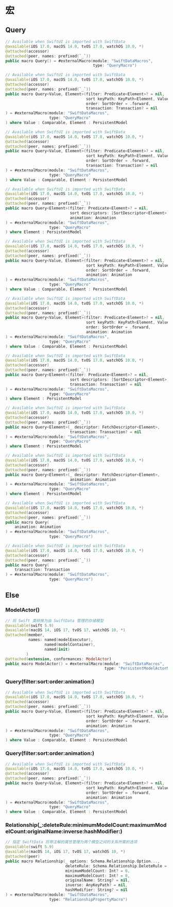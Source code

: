 # 宏

## Query

```swift
// Available when SwiftUI is imported with SwiftData
@available(iOS 17.0, macOS 14.0, tvOS 17.0, watchOS 10.0, *)
@attached(accessor)
@attached(peer, names: prefixed(`_`))
public macro Query() = #externalMacro(module: "SwiftDataMacros",
                                      type: "QueryMacro")
```

```swift
// Available when SwiftUI is imported with SwiftData
@available(iOS 17.0, macOS 14.0, tvOS 17.0, watchOS 10.0, *)
@attached(accessor)
@attached(peer, names: prefixed(`_`))
public macro Query<Value, Element>(filter: Predicate<Element>? = nil,
                                   sort keyPath: KeyPath<Element, Value>,
                                   order: SortOrder = .forward,
                                   transaction: Transaction? = nil
) = #externalMacro(module: "SwiftDataMacros",
                   type: "QueryMacro"
) where Value : Comparable, Element : PersistentModel
```

```swift
// Available when SwiftUI is imported with SwiftData
@available(iOS 17.0, macOS 14.0, tvOS 17.0, watchOS 10.0, *)
@attached(accessor)
@attached(peer, names: prefixed(`_`))
public macro Query<Value, Element>(filter: Predicate<Element>? = nil,
                                   sort keyPath: KeyPath<Element, Value?>,
                                   order: SortOrder = .forward,
                                   transaction: Transaction? = nil
) = #externalMacro(module: "SwiftDataMacros",
                   type: "QueryMacro"
) where Value : Comparable, Element : PersistentModel
```

```swift
// Available when SwiftUI is imported with SwiftData
@available(iOS 17.0, macOS 14.0, tvOS 17.0, watchOS 10.0, *)
@attached(accessor)
@attached(peer, names: prefixed(`_`))
public macro Query<Element>(filter: Predicate<Element>? = nil,
                            sort descriptors: [SortDescriptor<Element>] = [],
                            animation: Animation
) = #externalMacro(module: "SwiftDataMacros",
                   type: "QueryMacro"
) where Element : PersistentModel
```

```swift
// Available when SwiftUI is imported with SwiftData
@available(iOS 17.0, macOS 14.0, tvOS 17.0, watchOS 10.0, *)
@attached(accessor)
@attached(peer, names: prefixed(`_`))
public macro Query<Value, Element>(filter: Predicate<Element>? = nil,
                                   sort keyPath: KeyPath<Element, Value>,
                                   order: SortOrder = .forward,
                                   animation: Animation
) = #externalMacro(module: "SwiftDataMacros",
                   type: "QueryMacro"
) where Value : Comparable, Element : PersistentModel
```

```swift
// Available when SwiftUI is imported with SwiftData
@available(iOS 17.0, macOS 14.0, tvOS 17.0, watchOS 10.0, *)
@attached(accessor)
@attached(peer, names: prefixed(`_`))
public macro Query<Value, Element>(filter: Predicate<Element>? = nil,
                                   sort keyPath: KeyPath<Element, Value?>,
                                   order: SortOrder = .forward,
                                   animation: Animation
) = #externalMacro(module: "SwiftDataMacros",
                   type: "QueryMacro"
) where Value : Comparable, Element : PersistentModel
```

```swift
// Available when SwiftUI is imported with SwiftData
@available(iOS 17.0, macOS 14.0, tvOS 17.0, watchOS 10.0, *)
@attached(accessor)
@attached(peer, names: prefixed(`_`))
public macro Query<Element>(filter: Predicate<Element>? = nil,
                            sort descriptors: [SortDescriptor<Element>] = [],
                            transaction: Transaction? = nil
) = #externalMacro(module: "SwiftDataMacros",
                   type: "QueryMacro"
) where Element : PersistentModel
```

```swift
// Available when SwiftUI is imported with SwiftData
@available(iOS 17.0, macOS 14.0, tvOS 17.0, watchOS 10.0, *)
@attached(accessor)
@attached(peer, names: prefixed(`_`))
public macro Query<Element>(_ descriptor: FetchDescriptor<Element>,
                            transaction: Transaction? = nil
) = #externalMacro(module: "SwiftDataMacros",
                   type: "QueryMacro"
) where Element : PersistentModel
```

```swift
// Available when SwiftUI is imported with SwiftData
@available(iOS 17.0, macOS 14.0, tvOS 17.0, watchOS 10.0, *)
@attached(accessor)
@attached(peer, names: prefixed(`_`))
public macro Query<Element>(_ descriptor: FetchDescriptor<Element>,
                            animation: Animation
) = #externalMacro(module: "SwiftDataMacros",
                   type: "QueryMacro"
) where Element : PersistentModel
```

```swift
// Available when SwiftUI is imported with SwiftData
@available(iOS 17.0, macOS 14.0, tvOS 17.0, watchOS 10.0, *)
@attached(accessor)
@attached(peer, names: prefixed(`_`))
public macro Query(
    animation: Animation
) = #externalMacro(module: "SwiftDataMacros",
                   type: "QueryMacro")
```

```swift
// Available when SwiftUI is imported with SwiftData
@available(iOS 17.0, macOS 14.0, tvOS 17.0, watchOS 10.0, *)
@attached(accessor)
@attached(peer, names: prefixed(`_`))
public macro Query(
    transaction: Transaction
) = #externalMacro(module: "SwiftDataMacros",
                   type: "QueryMacro")
```

## Else

### ModelActor()

```swift
// 将 Swift 类转换为由 SwiftData 管理的存储模型
@available(swift 5.9)
@available(macOS 14, iOS 17, tvOS 17, watchOS 10, *)
@attached(member,
          names: named(modelExecutor),
                 named(modelContainer),
                 named(init)
         )
@attached(extension, conformances: ModelActor)
public macro ModelActor() = #externalMacro(module: "SwiftDataMacros",
                                           type: "PersistentModelActorMacro")
```

### Query(filter:sort:order:animation:)

```swift
// Available when SwiftUI is imported with SwiftData
@available(iOS 17.0, macOS 14.0, tvOS 17.0, watchOS 10.0, *)
@attached(accessor)
@attached(peer, names: prefixed(`_`))
public macro Query<Value, Element>(filter: Predicate<Element>? = nil,
                                   sort keyPath: KeyPath<Element, Value>,
                                   order: SortOrder = .forward,
                                   animation: Animation
) = #externalMacro(module: "SwiftDataMacros",
                   type: "QueryMacro"
) where Value : Comparable, Element : PersistentModel
```

### Query(filter:sort:order:animation:)

```swift
// Available when SwiftUI is imported with SwiftData
@available(iOS 17.0, macOS 14.0, tvOS 17.0, watchOS 10.0, *)
@attached(accessor)
@attached(peer, names: prefixed(`_`))
public macro Query<Value, Element>(filter: Predicate<Element>? = nil,
                                   sort keyPath: KeyPath<Element, Value?>,
                                   order: SortOrder = .forward,
                                   animation: Animation
) = #externalMacro(module: "SwiftDataMacros",
                   type: "QueryMacro"
) where Value : Comparable, Element : PersistentModel
```

### Relationship(\_:deleteRule:minimumModelCount:maximumModelCount:originalName:inverse:hashModifier:)

```swift
// 指定 SwiftData 将带注解的属性管理为两个模型之间的关系所需的选项
@available(swift 5.9)
@available(macOS 14, iOS 17, tvOS 17, watchOS 10, *)
@attached(peer)
public macro Relationship(_ options: Schema.Relationship.Option...,
                          deleteRule: Schema.Relationship.DeleteRule = .nullify,
                          minimumModelCount: Int? = 0,
                          maximumModelCount: Int? = 0,
                          originalName: String? = nil,
                          inverse: AnyKeyPath? = nil,
                          hashModifier: String? = nil
) = #externalMacro(module: "SwiftDataMacros",
                   type: "RelationshipPropertyMacro")
```
